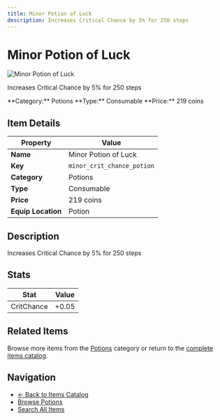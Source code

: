 ```yaml
---
title: Minor Potion of Luck
description: Increases Critical Chance by 5% for 250 steps
---
```


# Minor Potion of Luck

<div className="flex items-start gap-6 mb-8">
  <div className="flex-shrink-0">
    <img src="/assets/resources/alchemy/minor_crit_chance_potion.png" alt="Minor Potion of Luck" className="w-24 h-24 border rounded-lg" />
  </div>
  <div className="flex-1">
    <div className="space-y-2">
      <p className="text-lg text-muted-foreground">Increases Critical Chance by 5% for 250 steps</p>
      <div className="flex flex-wrap gap-4 text-sm">
        <span className="px-2 py-1 bg-blue-100 dark:bg-blue-900 rounded-md">
          **Category:** Potions
        </span>
        <span className="px-2 py-1 bg-green-100 dark:bg-green-900 rounded-md">
          **Type:** Consumable
        </span>
        <span className="px-2 py-1 bg-yellow-100 dark:bg-yellow-900 rounded-md">
          **Price:** 219 coins
        </span>
      </div>
    </div>
  </div>
</div>

## Item Details

| Property | Value |
|----------|-------|
| **Name** | Minor Potion of Luck |
| **Key** | `minor_crit_chance_potion` |
| **Category** | Potions |
| **Type** | Consumable |
| **Price** | 219 coins |
| **Equip Location** | Potion |

## Description

Increases Critical Chance by 5% for 250 steps


## Stats

| Stat | Value |
|------|-------|
| CritChance | +0.05 |


## Related Items

Browse more items from the [Potions](/docs/items#potions) category or return to the [complete items catalog](/docs/items).

## Navigation

- [← Back to Items Catalog](/docs/items)
- [Browse Potions](/docs/items#potions)
- [Search All Items](/search)
